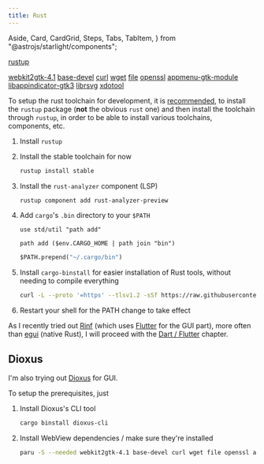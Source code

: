 ```yaml
---
title: Rust
---
```


  Aside,
  Card,
  CardGrid,
  Steps,
  Tabs,
  TabItem,
} from "@astrojs/starlight/components";

<CardGrid>

<Card title="Required" icon="puzzle">

[rustup](https://archlinux.org/packages/extra/x86_64/rustup/)

</Card>

<Card title="Optional" icon="puzzle">

[webkit2gtk-4.1](https://archlinux.org/packages/extra/x86_64/webkit2gtk-4.1/)
[base-devel](https://archlinux.org/packages/core/any/base-devel/)
[curl](https://archlinux.org/packages/core/x86_64/curl/)
[wget](https://archlinux.org/packages/extra/x86_64/wget/)
[file](https://archlinux.org/packages/core/x86_64/file/)
[openssl](https://archlinux.org/packages/core/x86_64/openssl/)
[appmenu-gtk-module](https://archlinux.org/packages/extra/x86_64/appmenu-gtk-module/)
[libappindicator-gtk3](https://archlinux.org/packages/extra/x86_64/libappindicator-gtk3/)
[librsvg](https://archlinux.org/packages/extra/x86_64/librsvg/)
[xdotool](https://archlinux.org/packages/extra/x86_64/xdotool/)

</Card>

</CardGrid>

<Aside type="caution">

To setup the rust toolchain for development, it is [recommended](https://wiki.archlinux.org/title/Rust#Rustup),
to install the `rustup` package (**not** the obvious `rust` one) and then install the toolchain through `rustup`,
in order to be able to install various toolchains, components, etc.

</Aside>

<Steps>

1.  Install `rustup`

2.  Install the stable toolchain for now

    ```sh
    rustup install stable
    ```

3.  Install the `rust-analyzer` component (LSP)

    ```sh
    rustup component add rust-analyzer-preview
    ```

4.  Add `cargo`'s `.bin` directory to your `$PATH`

    <Tabs syncKey="shell">

    <TabItem label="Nushell">

    ```nu title="~/.config/nushell/user.nu" ins={3} "$env.CARGO_HOME" "bin"
    use std/util "path add"

    path add ($env.CARGO_HOME | path join "bin")
    ```

    </TabItem>

    <TabItem label="Xonsh">

    ```python title="~/.config/xonsh/env.xsh" ins={1} "~/.cargo/bin"
    $PATH.prepend("~/.cargo/bin")
    ```

    </TabItem>

    </Tabs>

5.  Install `cargo-binstall` for easier installation of Rust tools, without needing to compile everything

    ```sh
    curl -L --proto '=https' --tlsv1.2 -sSf https://raw.githubusercontent.com/cargo-bins/cargo-binstall/main/install-from-binstall-release.sh | bash
    ```

6.  Restart your shell for the PATH change to take effect

</Steps>

<Aside type="tip">

As I recently tried out [Rinf](https://rinf.cunarist.com) (which uses [Flutter](https://flutter.dev) for the GUI part),
more often than [egui](https://github.com/emilk/egui) (native Rust), I will proceed with the [Dart / Flutter](/DustWSL/ref/lang/dart/) chapter.

</Aside>

## Dioxus

I'm also trying out [Dioxus](https://dioxuslabs.com) for GUI.

To setup the prerequisites, just

<Steps>

1.  Install Dioxus's CLI tool

    ```sh
    cargo binstall dioxus-cli
    ```

2.  Install WebView dependencies / make sure they're installed

    ```sh
    paru -S --needed webkit2gtk-4.1 base-devel curl wget file openssl appmenu-gtk-module libappindicator-gtk3 librsvg xdotool
    ```

</Steps>
